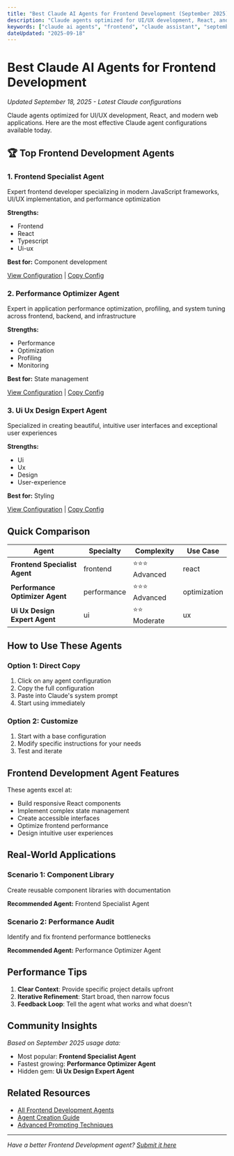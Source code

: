 ```yaml
---
title: "Best Claude AI Agents for Frontend Development (September 2025)"
description: "Claude agents optimized for UI/UX development, React, and modern web applications. Compare and choose the perfect Claude agent configuration for your needs."
keywords: ["claude ai agents", "frontend", "claude assistant", "september 2025", "ai configuration"]
dateUpdated: "2025-09-18"
---
```


# Best Claude AI Agents for Frontend Development

*Updated September 18, 2025 - Latest Claude configurations*

Claude agents optimized for UI/UX development, React, and modern web applications. Here are the most effective Claude agent configurations available today.

## 🏆 Top Frontend Development Agents


### 1. Frontend Specialist Agent

Expert frontend developer specializing in modern JavaScript frameworks, UI/UX implementation, and performance optimization

**Strengths:**
- Frontend
- React
- Typescript
- Ui-ux

**Best for:** Component development

[View Configuration](/agents/frontend-specialist-agent) | [Copy Config](javascript:void(0))


### 2. Performance Optimizer Agent

Expert in application performance optimization, profiling, and system tuning across frontend, backend, and infrastructure

**Strengths:**
- Performance
- Optimization
- Profiling
- Monitoring

**Best for:** State management

[View Configuration](/agents/performance-optimizer-agent) | [Copy Config](javascript:void(0))


### 3. Ui Ux Design Expert Agent

Specialized in creating beautiful, intuitive user interfaces and exceptional user experiences

**Strengths:**
- Ui
- Ux
- Design
- User-experience

**Best for:** Styling

[View Configuration](/agents/ui-ux-design-expert-agent) | [Copy Config](javascript:void(0))


## Quick Comparison

| Agent | Specialty | Complexity | Use Case |
|-------|-----------|------------|----------|
| **Frontend Specialist Agent** | frontend | ⭐⭐⭐ Advanced | react |
| **Performance Optimizer Agent** | performance | ⭐⭐⭐ Advanced | optimization |
| **Ui Ux Design Expert Agent** | ui | ⭐⭐ Moderate | ux |

## How to Use These Agents

### Option 1: Direct Copy
1. Click on any agent configuration
2. Copy the full configuration
3. Paste into Claude's system prompt
4. Start using immediately

### Option 2: Customize
1. Start with a base configuration
2. Modify specific instructions for your needs
3. Test and iterate

## Frontend Development Agent Features

These agents excel at:
- Build responsive React components
- Implement complex state management
- Create accessible interfaces
- Optimize frontend performance
- Design intuitive user experiences

## Real-World Applications

### Scenario 1: Component Library
Create reusable component libraries with documentation

**Recommended Agent:** Frontend Specialist Agent

### Scenario 2: Performance Audit
Identify and fix frontend performance bottlenecks

**Recommended Agent:** Performance Optimizer Agent

## Performance Tips

1. **Clear Context**: Provide specific project details upfront
2. **Iterative Refinement**: Start broad, then narrow focus
3. **Feedback Loop**: Tell the agent what works and what doesn't

## Community Insights

*Based on September 2025 usage data:*
- Most popular: **Frontend Specialist Agent**
- Fastest growing: **Performance Optimizer Agent**
- Hidden gem: **Ui Ux Design Expert Agent**

## Related Resources

- [All Frontend Development Agents](/agents?filter=frontend)
- [Agent Creation Guide](/tutorials/create-claude-agent)
- [Advanced Prompting Techniques](/guides/advanced-prompting-2025)

---

*Have a better Frontend Development agent? [Submit it here](/submit)*
